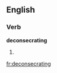 
==English==

===Verb===
'''deconsecrating'''

# {{present participle of|[[deconsecrate]]}}

[[fr:deconsecrating]]